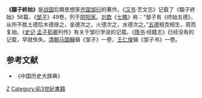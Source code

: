 '''《騶子終始》'''是[[战国|战国]]后期思想家[[齐国|齐国]][[邹衍|邹衍]]的著作。《[[汉书|汉书]]·艺文志》记载了《騶子終始》56篇、《[[邹子|邹子]]》49卷，列于[[阴阳家|阴阳家]]。[[刘歆|刘歆]]《[[七略|七略]]》称：“邹子有《终始五德》，从所不胜土德后木德继之，金德次之，火德次之，水德次之。”[[五德|五德]]相克相生，周而复始。《[[史记|史记]]·[[孟子|孟子]][[荀卿|荀卿]]列传》有关于邹衍学说的记载。《[[隋书|隋书]]·经籍志》已经没有的记载，早就佚失。[[清朝|清朝]][[马国翰|马国翰]]辑《邹子》一卷，[[王仁俊|王仁俊]]辑《邹子书》一卷。
==参考文献==
*《中国历史大辞典》
[[Category:先秦典籍|Z]]
[[Category:前3世紀書籍|Category:前3世紀書籍]]